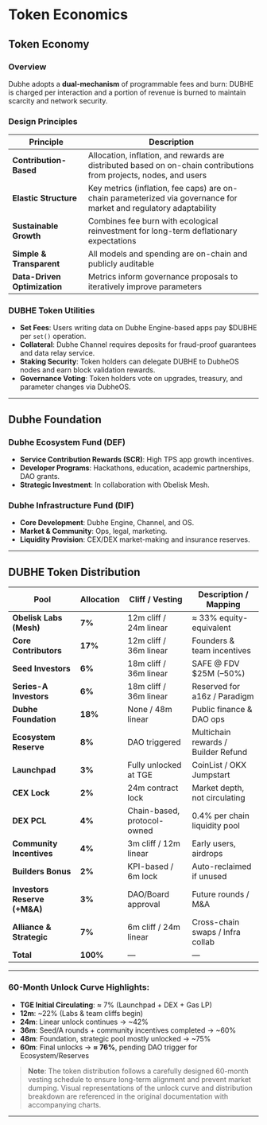 # Token Economics

## Token Economy

### Overview

Dubhe adopts a **dual-mechanism** of programmable fees and burn: DUBHE is charged per interaction and a portion of revenue is burned to maintain scarcity and network security.

### Design Principles

| Principle                    | Description                                                                                                        |
| ---------------------------- | ------------------------------------------------------------------------------------------------------------------ |
| **Contribution-Based**       | Allocation, inflation, and rewards are distributed based on on-chain contributions from projects, nodes, and users |
| **Elastic Structure**        | Key metrics (inflation, fee caps) are on-chain parameterized via governance for market and regulatory adaptability |
| **Sustainable Growth**       | Combines fee burn with ecological reinvestment for long-term deflationary expectations                             |
| **Simple & Transparent**     | All models and spending are on-chain and publicly auditable                                                        |
| **Data-Driven Optimization** | Metrics inform governance proposals to iteratively improve parameters                                              |

### DUBHE Token Utilities

- **Set Fees**: Users writing data on Dubhe Engine-based apps pay $DUBHE per `set()` operation.
- **Collateral**: Dubhe Channel requires deposits for fraud-proof guarantees and data relay service.
- **Staking Security**: Token holders can delegate DUBHE to DubheOS nodes and earn block validation rewards.
- **Governance Voting**: Token holders vote on upgrades, treasury, and parameter changes via DubheOS.

---

## Dubhe Foundation

### Dubhe Ecosystem Fund (DEF)

- **Service Contribution Rewards (SCR)**: High TPS app growth incentives.
- **Developer Programs**: Hackathons, education, academic partnerships, DAO grants.
- **Strategic Investment**: In collaboration with Obelisk Mesh.

### Dubhe Infrastructure Fund (DIF)

- **Core Development**: Dubhe Engine, Channel, and OS.
- **Market & Community**: Ops, legal, marketing.
- **Liquidity Provision**: CEX/DEX market-making and insurance reserves.

---

## DUBHE Token Distribution

| Pool                         | Allocation | Cliff / Vesting             | Description / Mapping               |
| ---------------------------- | ---------- | --------------------------- | ----------------------------------- |
| **Obelisk Labs (Mesh)**      | **7%**     | 12m cliff / 24m linear      | ≈ 33% equity-equivalent             |
| **Core Contributors**        | **17%**    | 12m cliff / 36m linear      | Founders & team incentives          |
| **Seed Investors**           | **6%**     | 18m cliff / 36m linear      | SAFE @ FDV $25M (–50%)              |
| **Series-A Investors**       | **6%**     | 18m cliff / 36m linear      | Reserved for a16z / Paradigm        |
| **Dubhe Foundation**         | **18%**    | None / 48m linear           | Public finance & DAO ops            |
| **Ecosystem Reserve**        | **8%**     | DAO triggered               | Multichain rewards / Builder Refund |
| **Launchpad**                | **3%**     | Fully unlocked at TGE       | CoinList / OKX Jumpstart            |
| **CEX Lock**                 | **2%**     | 24m contract lock           | Market depth, not circulating       |
| **DEX PCL**                  | **4%**     | Chain-based, protocol-owned | 0.4% per chain liquidity pool       |
| **Community Incentives**     | **4%**     | 3m cliff / 12m linear       | Early users, airdrops               |
| **Builders Bonus**           | **2%**     | KPI-based / 6m lock         | Auto-reclaimed if unused            |
| **Investors Reserve (+M&A)** | **3%**     | DAO/Board approval          | Future rounds / M&A                 |
| **Alliance & Strategic**     | **7%**     | 6m cliff / 24m linear       | Cross-chain swaps / Infra collab    |
| **Total**                    | **100%**   | —                           | —                                   |

---

### 60-Month Unlock Curve Highlights:

- **TGE Initial Circulating**: ≈ 7% (Launchpad + DEX + Gas LP)
- **12m**: ~22% (Labs & team cliffs begin)
- **24m**: Linear unlock continues → ~42%
- **36m**: Seed/A rounds + community incentives completed → ~60%
- **48m**: Foundation, strategic pool mostly unlocked → ~75%
- **60m**: Final unlocks → **≈ 76%**, pending DAO trigger for Ecosystem/Reserves

> **Note**: The token distribution follows a carefully designed 60-month vesting schedule to ensure long-term alignment and prevent market dumping. Visual representations of the unlock curve and distribution breakdown are referenced in the original documentation with accompanying charts.

---
